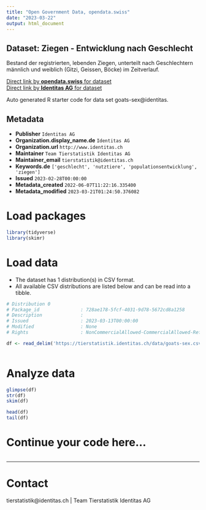 ```yaml
---
title: "Open Government Data, opendata.swiss"
date: "2023-03-22"
output: html_document
---
```


## Dataset: Ziegen - Entwicklung nach Geschlecht

Bestand der registrierten, lebenden Ziegen, unterteilt nach Geschlechtern männlich und weiblich (Gitzi, Geissen, Böcke) im Zeitverlauf. 

[Direct link by **opendata.swiss** for dataset](https://opendata.swiss/de/dataset/ziegen-entwicklung-nach-geschlecht)<br>
[Direct link by **Identitas AG** for dataset](https://tierstatistik.identitas.ch/)

Auto generated R starter code for data set goats-sex@identitas.

## Metadata

- **Publisher** `Identitas AG`
- **Organization.display_name.de** `Identitas AG`
- **Organization.url** `http://www.identitas.ch`
- **Maintainer** `Team Tierstatistik Identitas AG`
- **Maintainer_email** `tierstatistik@identitas.ch`
- **Keywords.de** `['geschlecht', 'nutztiere', 'populationsentwicklung', 'ziegen']`
- **Issued** `2023-02-28T00:00:00`
- **Metadata_created** `2022-06-07T11:22:16.335400`
- **Metadata_modified** `2023-03-21T01:24:50.376082`


# Load packages

```r

library(tidyverse)
library(skimr)

```

# Load data

-   The dataset has 1 distribution(s) in CSV format.
-   All available CSV distributions are listed below and can be read into a tibble.

```r

# Distribution 0
# Package_id               : 728ae178-5fcf-4031-9d78-5672cd8a1258
# Description              : 
# Issued                   : 2023-03-13T00:00:00
# Modified                 : None
# Rights                   : NonCommercialAllowed-CommercialAllowed-ReferenceRequired

df <- read_delim('https://tierstatistik.identitas.ch/data/goats-sex.csv')



```

# Analyze data

```r

glimpse(df)
str(df)
skim(df)

head(df)
tail(df)

```

# Continue your code here...

```r

```

------------------------------------------------------------------------

# Contact

tierstatistik@identitas.ch | Team Tierstatistik Identitas AG
